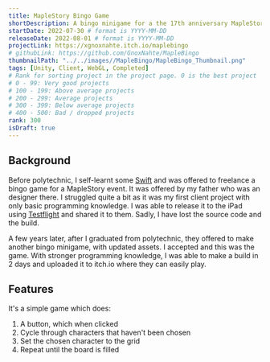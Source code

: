 ```yaml
---
title: MapleStory Bingo Game
shortDescription: A bingo minigame for a the 17th anniversary MapleStory event
startDate: 2022-07-30 # format is YYYY-MM-DD
releaseDate: 2022-08-01 # format is YYYY-MM-DD
projectLink: https://xgnoxnahte.itch.io/maplebingo
# githubLink: https://github.com/GnoxNahte/MapleBingo 
thumbnailPath: "../../images//MapleBingo/MapleBingo_Thumbnail.png"
tags: [Unity, Client, WebGL, Completed]
# Rank for sorting project in the project page. 0 is the best project
# 0 - 99: Very good projects
# 100 - 199: Above average projects 
# 200 - 299: Average projects
# 300 - 399: Below average projects
# 400 - 500: Bad / dropped projects
rank: 300
isDraft: true
---
```


## Background
Before polytechnic, I self-learnt some [Swift](https://developer.apple.com/swift/) and was offered to freelance a bingo game for a MapleStory event. It was offered by my father who was an designer there. I struggled quite a bit as it was my first client project with only basic programming knowledge. I was able to release it to the iPad using [Testflight](https://developer.apple.com/testflight/) and shared it to them. Sadly, I have lost the source code and the build.

A few years later, after I graduated from polytechnic, they offered to make another bingo minigame, with updated assets. I accepted and this was the game. With stronger programming knowledge, I was able to make a build in 2 days and uploaded it to itch.io where they can easily play.

## Features
It's a simple game which does:
1. A button, which when clicked
2. Cycle through characters that haven't been chosen
3. Set the chosen character to the grid
4. Repeat until the board is filled